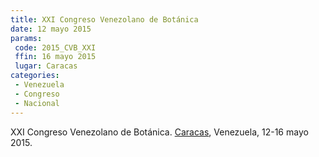 ```yaml
---
title: XXI Congreso Venezolano de Botánica
date: 12 mayo 2015
params:
 code: 2015_CVB_XXI
 ffin: 16 mayo 2015
 lugar: Caracas
categories: 
 - Venezuela
 - Congreso
 - Nacional
---
```

XXI Congreso Venezolano de Botánica. [Caracas](/lgrs/Caracas.qmd), Venezuela, 12-16 mayo 2015.
